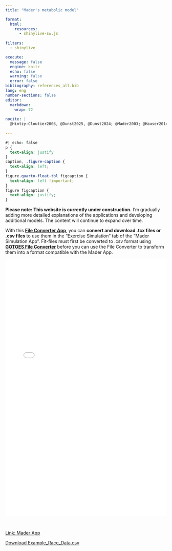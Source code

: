 ```yaml
---
title: "Mader's metabolic model"

format:
  html:
    resources: 
      - shinylive-sw.js
      
filters:
  - shinylive

execute:
  message: false
  engine: knitr
  echo: false
  warning: false
  error: false
bibliography: references_all.bib
lang: eng
number-sections: false
editor: 
  markdown: 
    wrap: 72
    
nocite: |
  @Hintzy-Cloutier2003, @Dunst2025, @Dunst2024; @Mader2003; @Hauser2014; @Ji2021; @Nolte2022; @Mader1984; @Mader1986; @Mader1996; @Oezyener2001; @Jeukendrup2005; @Brooks2004; @Brooks2012; @Jeukendrup2019; @Stegemann1991; @Friedman1998; @Friedman1999
    
---
```


```css
#| echo: false
p {
  text-align: justify
}
caption, .figure-caption {
  text-align: left;
}
figure.quarto-float-tbl figcaption {
  text-align: left !important;
}
figure figcaption {
  text-align: justify;
}
```

**Please note: This website is currently under construction.** I'm gradually adding more detailed explanations of the applications and developing additional models. The content will continue to expand over time.

With this **[File Converter App](/File_Converter.html)**, you can **convert and download .tcx files or .csv files** to use them in the "Exercise Simulation" tab of the "Mader Simulation App".
Fit-files must first be converted to .csv format using **[GOTOES File Converter](https://gotoes.org/strava/Combine_GPX_TCX_FIT_Files.php)** before you can use the File Converter to transform them into a format compatible with the Mader App.


<div style="position: relative; width: 100%; height: 800px;">
  <iframe src="Mader_App_4.9.1.html" style="position: absolute; width: 100%; height: 100%; border: none;"></iframe>
</div>

<br>

[Link: Mader App](/Mader_App_4.9.1.html)

<a href="Example_Race_Data.csv" download class="btn btn-primary">
  <i class="bi bi-download"></i> Download Example_Race_Data.csv
</a>





